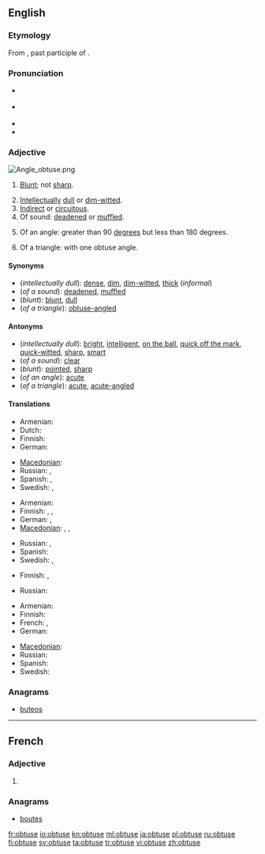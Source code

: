 ==English==

===Etymology===
From {{etyl|la}} {{term|obtusus}}, past participle of {{term|obtundere}}.

===Pronunciation===
* {{a|UK}} {{IPA|/əbˈtjuːs/|/əbˈtʃuːs/}}
* {{a|US}} {{IPA|/əbˈt(j)us/|/ɑbˈt(j)us/}}
* {{audio|en-us-obtuse.ogg|Audio (US)}}
* {{rhymes|uːs}}

===Adjective===
[[Image:Angle obtuse.png|right|thumb]]
{{en-adj|obtuser|obtusest}}

# {{context|now|_|chiefly|_|botany|zoology}} [[blunt|Blunt]]; not [[sharp]].
# [[intellectual|Intellectual]]ly [[dull]] or [[dim-witted]].
# [[indirect|Indirect]] or [[circuitous]].
# Of sound: [[deaden]]ed or [[muffle]]d.
# {{geometry}} Of an angle: greater than 90 [[degree]]s but less than 180 degrees.
# {{geometry}} Of a triangle: with one obtuse angle.

====Synonyms====
* (''intellectually dull''): [[dense]], [[dim]], [[dim-witted]], [[thick]] (''informal'')
* (''of a sound''): [[deaden]]ed, [[muffle]]d
* (''blunt''): [[blunt]], [[dull]]
* (''of a triangle''): [[obtuse-angled]]

====Antonyms====
* (''intellectually dull''): [[bright]], [[intelligent]], [[on the ball]], [[quick off the mark]], [[quick-witted]], [[sharp]], [[smart]]
* (''of a sound''): [[clear]]
* (''blunt''): [[pointed]], [[sharp]]
* (''of an angle''): [[acute]]
* (''of a triangle''): [[acute]], [[acute-angled]]

====Translations====
{{trans-top|botany, zoology: blunt}}
* Armenian: {{t+|hy|բութ|tr=but'}}
* Dutch: {{t+|nl|bot}}
* Finnish: {{t+|fi|tylppä}}
* German: {{t+|de|stumpf}}
{{trans-mid}}
* [[Macedonian]]: {{t|mk|тап|m|tr=tap}}
* Russian: {{t+|ru|тупой|tr=tupój}}, {{t+|ru|притуплённый|tr=pritupljónnyj}}
* Spanish: {{t+|es|obtuso}},  {{t+|es|romo}}
* Swedish: {{t-|sv|trubbig}}, {{t+|sv|slö}}
{{trans-bottom}}

{{trans-top|intellectually dull}}
* Armenian: {{t+|hy|բութ|tr=but'}}
* Finnish: {{t+|fi|tylsä}}, {{t+|fi|hidasjärkinen}}, {{t+|fi|hidasälyinen}}
* German: {{t|de|begriffsstutzig}}, {{t-|de|beschränkt}}
* [[Macedonian]]: {{t|mk|тап|m|tr=tap}},  {{t-|mk|глуп|m|tr=glup}},  {{t|mk|глупав|m|tr=glúpav}}
{{trans-mid}}
* Russian: {{t+|ru|тупой|tr=tupój}}, {{t+|ru|недалёкий|tr=nedaljókij}}
* Spanish: {{t+|es|obtuso}}
* Swedish: {{t+|sv|trög}}, {{t+|sv|slö}}
{{trans-bottom}}

{{trans-top|indirect or circuitous}}
{{trans-mid}}
{{trans-bottom}}

{{trans-top|of a sound: deadened or mufled}}
* Finnish: {{t+|fi|vaimea}}, {{t|fi|vaimennettu}}
{{trans-mid}}
* Russian: {{t+|ru|приглушённый|tr=priglušónnyj}}
{{trans-bottom}}

{{trans-top|of an angle}}
* Armenian: {{t+|hy|բութ|tr=but'}}
* Finnish: {{t+|fi|tylppä}}
* French: {{t+|fr|obtus|m}}, {{t+|fr|obtuse|f}}
* German: {{t+|de|stumpf}}
{{trans-mid}}
* [[Macedonian]]: {{t|mk|тап|m|tr=tap}}
* Russian: {{t+|ru|тупой|tr=tupój}}
* Spanish: {{t+|es|obtuso}}
* Swedish: {{t-|sv|trubbig}}
{{trans-bottom}}

{{trans-see|of a triangle|obtuse-angled}}

===Anagrams===
* {{alphagram|beostu}} [[buteos#English|buteos]]
----
==French==

===Adjective===
{{fr-adj-form}} {{f}}

# {{form of|feminine|obtus|lang=French}}

===Anagrams===
* {{alphagram|beostu}} [[boutes#French|boutes]]

[[fr:obtuse]]
[[io:obtuse]]
[[kn:obtuse]]
[[ml:obtuse]]
[[ja:obtuse]]
[[pl:obtuse]]
[[ru:obtuse]]
[[fi:obtuse]]
[[sv:obtuse]]
[[ta:obtuse]]
[[tr:obtuse]]
[[vi:obtuse]]
[[zh:obtuse]]